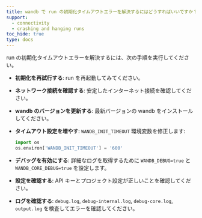 ```yaml
---
title: wandb で run の初期化タイムアウトエラーを解決するにはどうすればいいですか？
support:
  - connectivity
  - crashing and hanging runs
toc_hide: true
type: docs
---
```

run の初期化タイムアウトエラーを解決するには、次の手順を実行してください。

- **初期化を再試行する**: run を再起動してみてください。
- **ネットワーク接続を確認する**: 安定したインターネット接続を確認してください。
- **wandb のバージョンを更新する**: 最新バージョンの wandb をインストールしてください。
- **タイムアウト設定を増やす**: `WANDB_INIT_TIMEOUT` 環境変数を修正します:
  
  ```python
  import os
  os.environ['WANDB_INIT_TIMEOUT'] = '600'
  ```

- **デバッグを有効にする**: 詳細なログを取得するために `WANDB_DEBUG=true` と `WANDB_CORE_DEBUG=true` を設定します。
- **設定を確認する**: API キーとプロジェクト設定が正しいことを確認してください。
- **ログを確認する**: `debug.log`, `debug-internal.log`, `debug-core.log`, `output.log` を検査してエラーを確認してください。